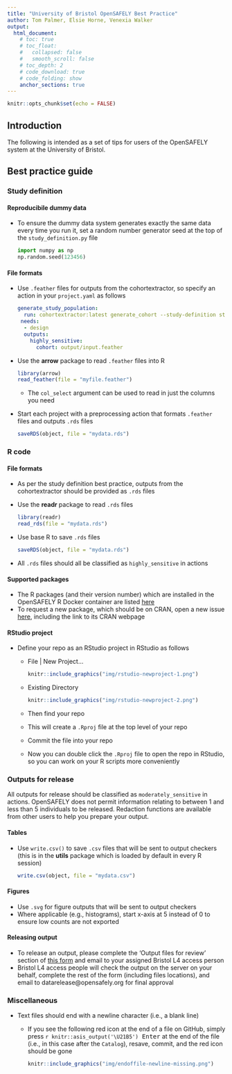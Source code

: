 ```yaml
---
title: "University of Bristol OpenSAFELY Best Practice"
author: Tom Palmer, Elsie Horne, Venexia Walker
output:
  html_document:
    # toc: true
    # toc_float:
    #   collapsed: false
    #   smooth_scroll: false
    # toc_depth: 2
    # code_download: true
    # code_folding: show
    anchor_sections: true
---
```


```r
knitr::opts_chunk$set(echo = FALSE)
```

## Introduction 

The following is intended as a set of tips for users of the OpenSAFELY system at the University of Bristol.

## Best practice guide{.tabset .tabset-pills .tabset-fade} 

### Study definition

#### Reproducibile dummy data

- To ensure the dummy data system generates exactly the same data every time you run it, set a random number generator seed at the top of the `study_definition.py` file

    ``` python
    import numpy as np
    np.random.seed(123456)
    ```

#### File formats

- Use `.feather` files for outputs from the cohortextractor, so specify an action in your `project.yaml` as follows

    ``` yaml
    generate_study_population:
      run: cohortextractor:latest generate_cohort --study-definition study_definition --output-format feather
     needs: 
      - design
      outputs:
        highly_sensitive:
          cohort: output/input.feather
    ```  
- Use the **arrow** package to read `.feather` files into R 
  
    ``` r
    library(arrow)
    read_feather(file = "myfile.feather")
    ```  
  - The `col_select` argument can be used to read in just the columns you need   

- Start each project with a preprocessing action that formats `.feather` files and outputs `.rds` files
  
    ``` r
    saveRDS(object, file = "mydata.rds")
    ```  

### R code

#### File formats

- As per the study definition best practice, outputs from the cohortextractor should be provided as `.rds` files

- Use the **readr** package to read `.rds` files 

    ``` r
    library(readr)
    read_rds(file = "mydata.rds")
    ```  
    
<!--
  - Alternatively, use the **vroom** package, the `vroom::vroom()` function has the `col_sel` argument
-->

- Use base R to save `.rds` files

    ``` r
    saveRDS(object, file = "mydata.rds")
    ```  
    
- All `.rds` files should all be classified as `highly_sensitive` in actions

#### Supported packages

- The R packages (and their version number) which are installed in the OpenSAFELY R Docker container are listed [here](https://github.com/opensafely-core/r-docker/blob/master/packages.csv)
- To request a new package, which should be on CRAN, open a new issue [here](https://github.com/opensafely-core/r-docker/issues), including the link to its CRAN webpage

#### RStudio project

- Define your repo as an RStudio project in RStudio as follows
  - File | New Project...  
    ```r
    knitr::include_graphics("img/rstudio-newproject-1.png")
    ```  
  - Existing Directory  
    ```r
    knitr::include_graphics("img/rstudio-newproject-2.png")
    ```  
  - Then find your repo
  - This will create a `.Rproj` file at the top level of your repo
  - Commit the file into your repo
  - Now you can double click the `.Rproj` file to open the repo in RStudio, so you can work on your R scripts more conveniently

### Outputs for release

All outputs for release should be classified as `moderately_sensitive` in actions. OpenSAFELY does not permit information relating to between 1 and less than 5 individuals to be released. Redaction functions are available from other users to help you prepare your output.

#### Tables

  - Use `write.csv()` to save `.csv` files that will be sent to output checkers (this is in the **utils** package which is loaded by default in every R session)

    ``` r
    write.csv(object, file = "mydata.csv")
    ```  
    
#### Figures

- Use `.svg` for figure outputs that will be sent to output checkers
- Where applicable (e.g., histograms), start x-axis at 5 instead of 0 to ensure low counts are not exported

#### Releasing output

- To release an output, please complete the 'Output files for review' section of [this form](https://docs.opensafely.org/documents/OpenSAFELY_Output_Review_Form_15_11_21.docx) and email to your assigned Bristol L4 access person
- Bristol L4 access people will check the output on the server on your behalf, complete the rest of the form (including files locations), and email to datarelease@opensafely.org for final approval

<!--
### Jupyter and Rmd notebooks

- If you use a Jupyter notebook create a folder called `notebooks` at the top level of your repo
  - Only use Python code chunks within the notebook
  - The action to compile the notebook will be of the form

    ``` yaml
      generate_notebook:
        run: jupyter:latest jupyter nbconvert /workspace/analysis/report.ipynb --execute --to html --template basic --output-dir=/workspace/output --ExecutePreprocessor.timeout=86400 --no-input
        needs:
        outputs:
          moderately_sensitive:
            notebook: output/report.html
    ```

- If you use an R Markdown notebook within your repo create a folder called `rmarkdown` at the top level of the repo
  - In the YAML header of the .Rmd file define the output type as `output: html_document`
  - Write a separate .R script that runs a single command 
  
    ``` r
    rmarkdown::render('myrmdfile.Rmd', encoding = 'UTF-8') 
    ```  
  - And write an `r` action to run the script which will produce the .html output file
-->

### Miscellaneous

- Text files should end with a newline character (i.e., a blank line)
  - If you see the following red icon at the end of a file on GitHub, simply press <kbd>`r knitr::asis_output('\U21B5')` Enter</kbd> at the end of the file (i.e., in this case after the `Catalog`), resave, commit, and the red icon should be gone  
    ```r
    knitr::include_graphics("img/endoffile-newline-missing.png")
    ```  


